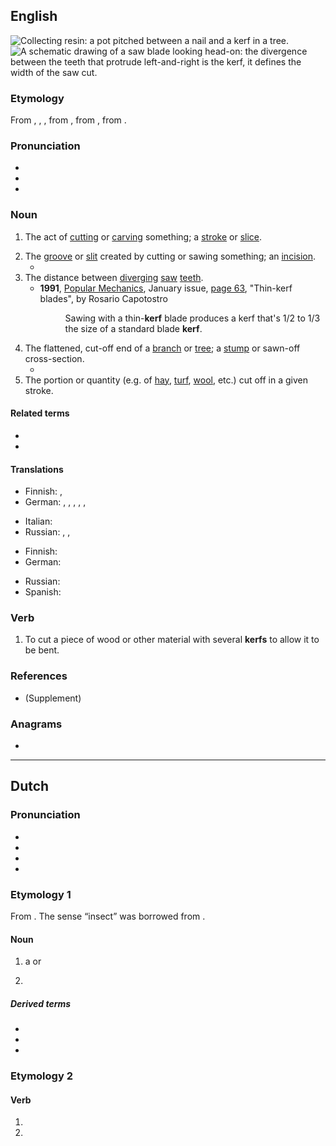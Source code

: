 {{also|Kerf}}
==English==
[[File:Pot made of clay pitched between a nail and a kerf in a tree bark.jpg|thumb|Collecting [[resin]]: a pot pitched between a nail and a '''kerf''' in a tree.]]
[[File:Saw blade.svg|thumb|A schematic drawing of a saw blade looking head-on: the divergence between the teeth that protrude left-and-right is the '''kerf''', it defines the width of the saw cut.]]

===Etymology===
From {{inh|en|enm|kerf}}, {{m|enm|kirf}}, {{m|enm|kyrf}}, from {{inh|en|ang|cyrf|t=an act of cutting, a cutting off; a cutting instrument}}, from {{inh|en|gem-pro|*kurbiz|t=a cut; notch}}, from {{der|en|ine-pro|*gerbʰ-|t=to scratch}}.

===Pronunciation===
* {{IPA|/kɜːf/|lang=en}}
* {{audio|en-us-kerf.ogg|Audio (US)|lang=en}}
* {{rhymes|ɜː(ɹ)f|lang=en}}

===Noun===
{{en-noun|kerfs}}

# {{lb|en|now|rare}} The act of [[cutting]] or [[carving]] something; a [[stroke]] or [[slice]].
# The [[groove]] or [[slit]] created by cutting or sawing something; an [[incision]].
#* {{quote-book|year=1999|passage=They pass through a cleft that has been made across a low range of hills, like a '''kerf''' in the top of a log, and enter into a lovely territory of subtly swelling emerald green fields strewn randomly with small white capsules that he takes to be sheep.|author=[[w:Neal Stephenson|Neal Stephenson]]|title=Cryptonomicon}}
# The distance between [[diverge|diverging]] [[saw]] [[teeth]].
#* '''1991''', [[w:Popular Mechanics|Popular Mechanics]], January issue, [http://books.google.ru/books?id=feMDAAAAMBAJ&lpg=PA63&ots=5KtnX0zrbr&dq=kerf&pg=PA63#v=onepage&q=kerf&f=false page 63], "Thin-kerf blades", by Rosario Capotostro
#*: Sawing with a thin-'''kerf''' blade produces a kerf that's 1/2 to 1/3 the size of a standard blade '''kerf'''.
# The flattened, cut-off end of a [[branch]] or [[tree]]; a [[stump]] or sawn-off cross-section.
#*{{quote-book|1941|{{w|Vladimir Nabokov}}|The Real Life of Sebastian Knight|edition=Penguin 1971|page=115
|passage=Sebastian, still not alone, is seated on the white-and-cinder-grey trunk of a felled tree. […] A Camberwell Beauty skims past and settles on the '''kerf''', fanning its velvety wings.}}
# The portion or quantity (e.g. of [[hay]], [[turf]], [[wool]], etc.) cut off in a given stroke.

====Related terms====
* {{l|en|carve}}
* {{l|en|swarf}}

====Translations====
{{trans-top|the groove or slit cut in the workpiece}}
* Finnish: {{t+|fi|lovi}}, {{t|fi|uurros}}
* German: {{t+|de|Einschnitt|m}}, {{t+|de|Kerbe|f}}, {{t+|de|Nut|f}}, {{t+|de|Schlitz|m}}, {{t|de|Schnittfuge|f}}, {{t+|de|Fuge|f}}
{{trans-mid}}
* Italian: {{t+|it|intaccatura|f}}
* Russian: {{t+|ru|зару́бка|f}}, {{t+|ru|надру́б|m}}, {{t+|ru|пропи́л|m}}
{{trans-bottom}}

{{trans-top|distance between diverging saw teeth}}
* Finnish: {{t|fi|uurros}}
* German: {{t|de|Schränkung|f}}
{{trans-mid}}
* Russian: {{t-check|ru|[[ширина́]] [[развод|разво́да]] [[зуб|зу́бьев]] [[пила|пилы́]]}} {{attention|ru|2=was "[[ширина]] [[развод|развода]] [[зуб|зубьев]] [[пила|пилы]]" - assumed sum-of-parts; if an idiom, remove the wikilinks to the individual words. see [[User:Kephir/gadgets/xte#Translation_fixing]]}}
* Spanish: {{t+|es|traba|f}}
{{trans-bottom}}

===Verb===
{{en-verb}}

# To cut a piece of wood or other material with several '''kerfs''' to allow it to be bent.

===References===
* {{R:Century 1911}} (Supplement)

===Anagrams===
* {{anagrams|en|f**ker|ferk}}

----

==Dutch==

===Pronunciation===
* {{IPA|lang=nl|/kɛrf/}}
* {{audio|Nl-kerf.ogg|Audio|lang=nl}}
* {{hyphenation|lang=nl|kerf}}
* {{rhyme|lang=nl|ɛrf}}

===Etymology 1===
From {{inh|nl|dum|kerve}}. The sense “insect” was borrowed from {{der|nl|de|Kerf}}.

====Noun====
{{nl-noun|m|kerven|kerfje}}

# a {{l|en|carve}} or {{l|en|groove}}
# {{lb|nl|rare|obsolete}} {{l|en|insect}}
#: {{syn|nl|insect|kerfdier|gekorven dier}}

=====Derived terms=====
* {{l|nl|kerfbank}}
* {{l|nl|kerfdier}}
* {{l|nl|kerfstok}}

===Etymology 2===
{{nonlemma}}

====Verb====
{{nl-verb-form}}

# {{nl-verb form of|p=1|n=sg|t=pres|m=ind|kerven}}
# {{nl-verb form of|m=imp|kerven}}